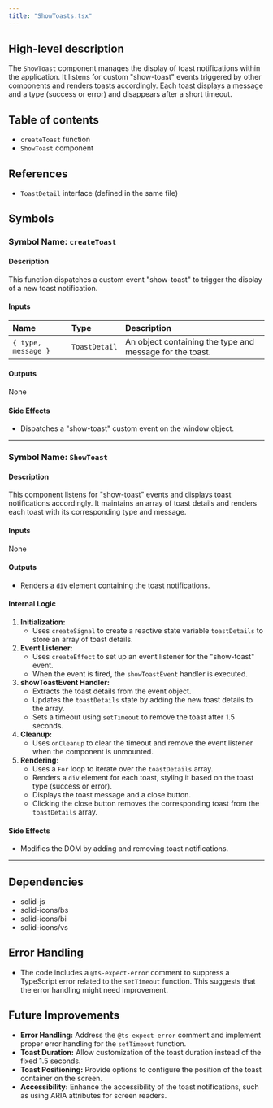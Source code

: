 ```yaml
---
title: "ShowToasts.tsx"
---
```


## High-level description
The `ShowToast` component manages the display of toast notifications within the application. It listens for custom "show-toast" events triggered by other components and renders toasts accordingly. Each toast displays a message and a type (success or error) and disappears after a short timeout.

## Table of contents
- `createToast` function
- `ShowToast` component

## References
- `ToastDetail` interface (defined in the same file)

## Symbols

### Symbol Name: `createToast`
#### Description
This function dispatches a custom event "show-toast" to trigger the display of a new toast notification.

#### Inputs
| Name | Type | Description |
|:-----|:-----|:------------|
| `{ type, message }` | `ToastDetail` | An object containing the type and message for the toast. |

#### Outputs
None

#### Side Effects
- Dispatches a "show-toast" custom event on the window object.

___

### Symbol Name: `ShowToast`
#### Description
This component listens for "show-toast" events and displays toast notifications accordingly. It maintains an array of toast details and renders each toast with its corresponding type and message.

#### Inputs
None

#### Outputs
- Renders a `div` element containing the toast notifications.

#### Internal Logic
1. **Initialization:**
   - Uses `createSignal` to create a reactive state variable `toastDetails` to store an array of toast details.
2. **Event Listener:**
   - Uses `createEffect` to set up an event listener for the "show-toast" event.
   - When the event is fired, the `showToastEvent` handler is executed.
3. **showToastEvent Handler:**
   - Extracts the toast details from the event object.
   - Updates the `toastDetails` state by adding the new toast details to the array.
   - Sets a timeout using `setTimeout` to remove the toast after 1.5 seconds.
4. **Cleanup:**
   - Uses `onCleanup` to clear the timeout and remove the event listener when the component is unmounted.
5. **Rendering:**
   - Uses a `For` loop to iterate over the `toastDetails` array.
   - Renders a `div` element for each toast, styling it based on the toast type (success or error).
   - Displays the toast message and a close button.
   - Clicking the close button removes the corresponding toast from the `toastDetails` array.

#### Side Effects
- Modifies the DOM by adding and removing toast notifications.

___

## Dependencies
- solid-js
- solid-icons/bs
- solid-icons/bi
- solid-icons/vs

## Error Handling
- The code includes a `@ts-expect-error` comment to suppress a TypeScript error related to the `setTimeout` function. This suggests that the error handling might need improvement.

## Future Improvements
- **Error Handling:** Address the `@ts-expect-error` comment and implement proper error handling for the `setTimeout` function.
- **Toast Duration:** Allow customization of the toast duration instead of the fixed 1.5 seconds.
- **Toast Positioning:** Provide options to configure the position of the toast container on the screen.
- **Accessibility:** Enhance the accessibility of the toast notifications, such as using ARIA attributes for screen readers.

